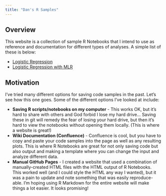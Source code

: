 ```yaml
---
title: "Dan's R Samples"
---
```


## Overview

This website is a collection of sample R Notebooks that I intend to use as
reference and documentation for different types of analyses.  A simple list
of these is below:

* [Logistic Regression](notebooks/logistic_regression.nb.html)
* [Logistic Regression with MLR](notebooks/logistic_regression_mlr.nb.html)

## Motivation

I've tried many different options for saving code samples in the past.  Let's
see how this one goes.  Some of the different options I've looked at include:

* __Saving R scripts/notebooks on my computer__ - This works OK, but it's hard to share with others and God forbid I lose my hard drive... Saving these in git
will remedy the fear of losing your hard drive, but then it's hard to view the
notebooks without opening them locally.  (This is where a website is great!)
* __Wiki Documentation (Confluence)__ - Confluence is cool, but you have to
copy and paste your code samples into the page as well as any resulting plots.
This is where R Notebooks are great for not only saving code but also output
and making a template where you can change the input and analyze different data.
* __Manual GitHub Pages__ - I created a website that used a combination of
manually-created HTML files with the HTML output of R Notebooks.  This worked
well (and I could style the HTML any way I wanted), but it was a pain to update
and note something that was easily reproduce-able.  I'm hoping using R Markdown
for the entire website will make things a lot easier.  It looks promising!
